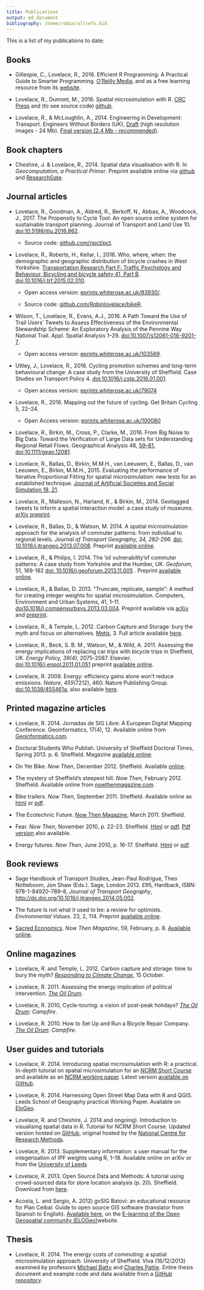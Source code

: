 ```yaml
---
title: Publications
output: md_document
bibliography: /home/robin/allrefs.bib
---
```


This is a list of my publications to date:

## Books

- Gillespie, C., Lovelace, R., 2016. Efficient R Programming: A Practical Guide to Smarter Programming. [O’Reilly Media](http://shop.oreilly.com/product/0636920047995.do), and as a free learning resource from its [website](https://csgillespie.github.io/efficientR/). 

- Lovelace, R., Dumont, M., 2016. Spatial microsimulation with R. [CRC Press](https://www.crcpress.com/Spatial-Microsimulation-with-R/Lovelace-Dumont/p/book/9781498711548) and (to see source code) [github](https://github.com/Robinlovelace/spatial-microsim-book).

- Lovelace, R., & McLoughlin, A., 2014. Engineering in Development: Transport. Engineers Without Borders (UK), [Draft](http://eprints.whiterose.ac.uk/77557/) (high resolution images - 24 Mb). [Final version (2.4 Mb - recommended)](http://robinlovelace.net/publications/eind-transport-mcloughlin-lovelace-2014-final.pdf).

## Book chapters

- Cheshire, J. & Lovelace, R., 2014.  Spatial data visualisation with R. In *Geocomputation, a Practical Primer*. Preprint available online via [github](https://github.com/geocomPP/sdv/raw/master/chapter.pdf) and [ResearchGate](https://www.researchgate.net/publication/274697165_Spatial_data_visualisation_with_R).


## Journal articles

- Lovelace, R., Goodman, A., Aldred, R., Berkoff, N., Abbas, A., Woodcock, J., 2017. The Propensity to Cycle Tool: An open source online system for sustainable transport planning. Journal of Transport and Land Use 10. [doi:10.5198/jtlu.2016.862](http://dx.doi.org/10.5198/jtlu.2016.862).

    - Source code: [github.com/npct/pct](https://github.com/npct/pct).

- Lovelace, R., Roberts, H., Kellar, I., 2016. Who, where, when: the demographic and geographic distribution of bicycle crashes in West Yorkshire. [Transportation Research Part F: Traffic Psychology and Behaviour, Bicycling and bicycle safety 41, Part B](http://www.sciencedirect.com/science/article/pii/S136984781500039X). [doi:10.1016/j.trf.2015.02.010](https://doi.org/10.1016/j.trf.2015.02.010).

    - Open access version: [eprints.whiterose.ac.uk/83930/](http://eprints.whiterose.ac.uk/83930/).
    
    - Source code: [ github.com/Robinlovelace/bikeR](http://github.com/Robinlovelace/bikeR).

- Wilson, T., Lovelace, R., Evans, A.J., 2016. A Path Toward the Use of Trail Users’ Tweets to Assess Effectiveness of the Environmental Stewardship Scheme: An Exploratory Analysis of the Pennine Way National Trail. Appl. Spatial Analysis 1–29. [doi:10.1007/s12061-016-9201-7](http://dx.doi.org/10.1007/s12061-016-9201-7).

    - Open access version: [eprints.whiterose.ac.uk/103589](http://eprints.whiterose.ac.uk/103589/).


- Uttley, J., Lovelace, R., 2016. Cycling promotion schemes and long-term behavioural change: A case study from the University of Sheffield. Case Studies on Transport Policy 4. [doi:10.1016/j.cstp.2016.01.001](https://doi.org/10.1016/j.cstp.2016.01.001).

    - Open access version: [eprints.whiterose.ac.uk/79074](http://eprints.whiterose.ac.uk/79074/7/cycle-challenge-lovelace10.pdf)
    
- Lovelace, R., 2016. Mapping out the future of cycling. Get Britain Cycling 5, 22–24.

    - Open Access version: [eprints.whiterose.ac.uk/100080](http://eprints.whiterose.ac.uk/100080/1/Get_Britain_Cycling_2016_PCT.pdf)
    
- Lovelace, R., Birkin, M., Cross, P., Clarke, M., 2016. From Big Noise to Big Data: Toward the Verification of Large Data sets for Understanding Regional Retail Flows. Geographical Analysis 48, [59–81. doi:10.1111/gean.12081](http://onlinelibrary.wiley.com/doi/10.1111/gean.12081/full).

- Lovelace, R., Ballas, D., Birkin, M.M.H., van Leeuwen, E., Ballas, D., van Leeuwen, E., Birkin, M.M.H., 2015. Evaluating the performance of Iterative Proportional Fitting for spatial microsimulation: new tests for an established technique. [Journal of Artificial Societies and Social Simulation 18, 21](http://jasss.soc.surrey.ac.uk/18/2/21.html).

- Lovelace, R., Malleson, N., Harland, K., & Birkin, M., 2014. Geotagged tweets to inform a spatial interaction model: a case study of museums. [arXiv preprint](http://arxiv.org/abs/1403.5118).

- Lovelace, R., Ballas, D., & Watson, M. 2014. A spatial microsimulation approach for the analysis of commuter patterns: from individual to regional levels. *Journal of Transport Geography, 34, 282-296.* [doi: 10.1016/j.jtrangeo.2013.07.008](http://dx.doi.org/10.1016/j.jtrangeo.2013.07.008). Preprint [available online](http://www.personal.leeds.ac.uk/~georl/papers/smsim-4-transport.pdf).

- Lovelace, R., & Philips, I. 2014. The ‘oil vulnerability’of commuter patterns: A case study from Yorkshire and the Humber, UK. *Geoforum*, 51, 169-182 [doi: 10.1016/j.geoforum.2013.11.005](http://dx.doi.org/10.1016/j.geoforum.2013.11.005) . Preprint [available online](http://eprints.whiterose.ac.uk/77115/).

- Lovelace, R., & Ballas, D. 2013. “Truncate, replicate, sample”: A method for creating integer weights for spatial microsimulation. Computers, Environment and Urban Systems, 41, 1–11. [doi10.1016/j.compenvurbsys.2013.03.004](http://dx.doi.org/10.1016/j.compenvurbsys.2013.03.004). Preprint available via [arXiv](http://arxiv.org/abs/1303.5228) and 
[preprint](http://www.personal.leeds.ac.uk/~georl/papers/truncate-replicate-sample-preprint.pdf). 

- Lovelace, R., & Temple, L. 2012. Carbon Capture and Storage: bury the myth and focus on alternatives. [Metis](http://www.ippr.org/publication/55/9674/metis-volume-3), 3. Full article available [here](http://www.personal.leeds.ac.uk/~georl/papers/CCS-myth-IPPR.pdf).

- Lovelace, R., Beck, S. B. M., Watson, M., & Wild, A. 2011.
Assessing the energy implications of replacing car trips with bicycle 
trips in Sheffield, UK. *Energy Policy, 39(4)*, 2075-2087. Elsevier. [doi:10.1016/j.enpol.2011.01.051](http://doi.org/10.1016/j.enpol.2011.01.051) preprint [available online](http://www.personal.leeds.ac.uk/~georl/papers/modal-shift-preprint.pdf).

- Lovelace, R. 2008. Energy: efficiency gains alone won’t reduce emissions. 
<em>Nature</em>, <em>455</em>(7212), 460. Nature Publishing Group. [doi:10.1038/455461a](http://doi.org/10.1038/455461a), also available <a href="http://www.personal.leeds.ac.uk/~georl/papers/Lovelace%20-%202008%20-%20Energy%20efficiency%20gains%20alone%20won%27t%20reduce%20emissions.pdf">here</a>.

## Printed magazine articles

- Lovelace, R. 2014. Jornadas de SIG Libre: A European Digital Mapping Conference. Geoinformatics, 17(4), 12. Available online from [Geoinformatics.com](http://fluidbook.geoinformatics.com/GEO-Informatics_4_2014/#/12/).

<!--TODO: add link2 preprint-->

- Doctoral Students Who Publish. University of Sheffield Doctoral Times, Spring 2013. p. 6. Sheffield. Magazine [available online](http://www.sheffield.ac.uk/polopoly_fs/1.271737!/file/DoctoralTimes-Spring2013.pdf).

- On Yer Bike. *Now Then*, December 2012. Sheffield. Available [online](http://nowthenmagazine.com/issue-57/on-yer-bike/).

- The mystery of Sheffield’s steepest hill. _Now Then_, February 2012. Sheffield. Available online from [nowthenmagazine.com](http://nowthenmagazine.com/sheffield/issue-47/hills/).

- Bike trailers. *Now Then*, September 2011. Sheffield. Available online as [html](http://nowthenmagazine.com/issue-42/bike-trailers/) or [pdf](http://www.personal.leeds.ac.uk/~georl/papers/Trailer12-accepted.pdf).

- The Ecotechnic Future. [Now Then Magazine](http://nowthenmagazine.com/sheffield/issue-37/the-ecotechnic-future/), March 2011. Sheffield. 

- Fear. <em>Now Then</em>, November 2010, p. 22-23. Sheffield. <a href="http://nowthenmagazine.com/issue-33/fear/">Html</a> or <a href="http://www.personal.leeds.ac.uk/Ecotechnic-NT-37.pdf">pdf</a>. [Pdf version](http://eprints.whiterose.ac.uk/77321/13/lovelacecycle-touring.pdf) also available.

- Energy futures. <em>Now Then</em>, June 2010, p. 16-17. Sheffield. <a href="http://www.personal.leeds.ac.uk/~georl/papers/Energy_futures.pdf">Html</a> or [pdf](http://nowthenmagazine.com/wp-content/themes/nowthen/backissues/nt27_jun10.pdf).

## Book reviews

- Sage Handbook of Transport Studies, Jean-Paul Rodrigue, Theo Notteboom, Jon Shaw (Eds.). Sage, London 2013. £95, Hardback, ISBN: 978-1-84920-789-8, *Journal of Transport Geography*, [http://dx.doi.org/10.1016/j.jtrangeo.2014.05.002](http://dx.doi.org/10.1016/j.jtrangeo.2014.05.002).

- The future Is not what it used to be: a review for optimists. *Environmental Values*. 23, 2, 114. Preprint [available online](http://eprints.whiterose.ac.uk/77320/).

- [Sacred Economics](http://sacred-economics.com/). *Now Then Magazine*, 59, February, p. 8. [Available online](http://nowthenmagazine.com/issue-59/sacred-economics/).

## Online magazines

- Lovelace, R. and Temple, L. 2012. Carbon capture and storage: time to bury the myth? [*Responding to Climate Change*](http://www.rtcc.org/2012/10/02/carbon-capture-and-storage-time-to-bury-the-myth/), 15 October. 

- Lovelace, R. 2011. Assessing the energy implication of political intervention. <em><a href="http://www.theoildrum.com/node/7798#more">The Oil Drum</a></em>.

- Lovelace, R. 2010, Cycle-touring: a vision of post-peak holidays? <em><a href="http://campfire.theoildrum.com/node/6396">The Oil Drum</a>: Campfire</em>. 

- Lovelace, R. 2010. How to Set Up and Run a Bicycle Repair Company. <em><a href="http://campfire.theoildrum.com/node/5976">The Oil Drum</a>: Campfire</em>.

## User guides and tutorials

- Lovelace, R. 2014. Introducing spatial microsimulation with R: a practical. In-depth tutorial on spatial microsimulation for an [NCRM Short Course](http://www.ncrm.ac.uk/training/show.php?article=4786) and available as an [NCRM working paper](http://eprints.ncrm.ac.uk/3348/). Latest version [available on GitHub](https://github.com/Robinlovelace/smsim-course/raw/master/handout.pdf).

- Lovelace, R. 2014. Harnessing Open Street Map Data with R and QGIS. Leeds School of Geography practical Working Paper. Available on [EloGeo](http://elogeo.nottingham.ac.uk/xmlui/browse?value=Lovelace%2C+Robin&type=author).

- Lovelace, R. and Cheshire, J. 2014 and ongoing). Introduction to visualising spatial data in R. Tutorial for NCRM Short Course. Updated version hosted on [GitHub](https://github.com/Robinlovelace/Creating-maps-in-R), original hosted by the [National Centre for Research Methods](http://eprints.ncrm.ac.uk/3295/).

- Lovelace, R. 2013. Supplementary information: a user manual for the integerisation of IPF weights using R, 1–18. Available online on arXiv or from the [University of Leeds](http://www.personal.leeds.ac.uk/~georl/papers/supplement-3.pdf)

- Lovelace, R. 2013. Open Source Data and Methods: A tutorial using crowd-sourced data for store location analysis (p. 20). Sheffield. Download from [here](http://robinlovelace.net/publications/osm-tutorial-final-2.pdf).

-  Acosta, L. and Sergio, A. 2012) gvSIG Batoví: an educational resource for Plan Ceibal. Guide to open source GIS software (translator from Spanish to English). [Available here](http://elogeo.nottingham.ac.uk/xmlui/handle/url/149), on the [E-learning of the Open Geospatial community (ELOGeo) ](http://elogeo.nottingham.ac.uk/xmlui/)website.

## Thesis

- Lovelace, R. 2014. The energy costs of commuting: a spatial microsimulation approach. University of Sheffield. Viva (16/12/2013) examined by professors [Michael Batty](http://www.ucl.ac.uk/bartlett/people/?school=casa&upi=JMBAT23) and [Charles Pattie](http://www.sheffield.ac.uk/geography/staff/pattie_charles). Entire thesis document and example code and data available from a [GitHub repository](https://github.com/robinlovelace/thesis-reproducible).

